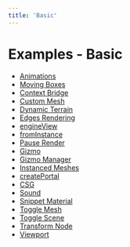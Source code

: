 ```yaml
---
title: 'Basic'
---
```


# Examples - Basic

- [Animations](./animations)
- [Moving Boxes](./moving-boxes)
- [Context Bridge](./context-bridge)
- [Custom Mesh](./custom-mesh)
- [Dynamic Terrain](./dynamic-terrain)
- [Edges Rendering](./edges-rendering)
- [engineView](./engine-view)
- [fromInstance](./from-instance)
- [Pause Render](./pause-render)
- [Gizmo](./gizmo)
- [Gizmo Manager](./gizmo-manager)
- [Instanced Meshes](./instanced-mesh-hex)
- [createPortal](./create-portal)
- [CSG](./extrude-csg)
- [Sound](./sound)
- [Snippet Material](./snippet-material)
- [Toggle Mesh](./toggle-mesh)
- [Toggle Scene](./toggle-scene)
- [Transform Node](./transform-node)
- [Viewport](./viewport)
